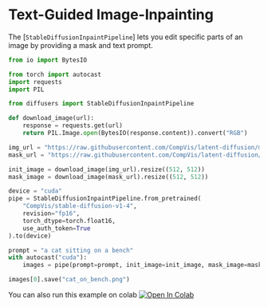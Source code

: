 <!--Copyright 2022 The HuggingFace Team. All rights reserved.

Licensed under the Apache License, Version 2.0 (the "License"); you may not use this file except in compliance with
the License. You may obtain a copy of the License at

http://www.apache.org/licenses/LICENSE-2.0

Unless required by applicable law or agreed to in writing, software distributed under the License is distributed on
an "AS IS" BASIS, WITHOUT WARRANTIES OR CONDITIONS OF ANY KIND, either express or implied. See the License for the
specific language governing permissions and limitations under the License.
-->

# Text-Guided Image-Inpainting

The [`StableDiffusionInpaintPipeline`] lets you edit specific parts of an image by providing a mask and text prompt.

```python
from io import BytesIO

from torch import autocast
import requests
import PIL

from diffusers import StableDiffusionInpaintPipeline

def download_image(url):
    response = requests.get(url)
    return PIL.Image.open(BytesIO(response.content)).convert("RGB")

img_url = "https://raw.githubusercontent.com/CompVis/latent-diffusion/main/data/inpainting_examples/overture-creations-5sI6fQgYIuo.png"
mask_url = "https://raw.githubusercontent.com/CompVis/latent-diffusion/main/data/inpainting_examples/overture-creations-5sI6fQgYIuo_mask.png"

init_image = download_image(img_url).resize((512, 512))
mask_image = download_image(mask_url).resize((512, 512))

device = "cuda"
pipe = StableDiffusionInpaintPipeline.from_pretrained(
    "CompVis/stable-diffusion-v1-4",
    revision="fp16", 
    torch_dtype=torch.float16,
    use_auth_token=True
).to(device)

prompt = "a cat sitting on a bench"
with autocast("cuda"):
    images = pipe(prompt=prompt, init_image=init_image, mask_image=mask_image, strength=0.75).images

images[0].save("cat_on_bench.png")
```

You can also run this example on colab [![Open In Colab](https://colab.research.google.com/assets/colab-badge.svg)](https://colab.research.google.com/github/patil-suraj/Notebooks/blob/master/in_painting_with_stable_diffusion_using_diffusers.ipynb)
